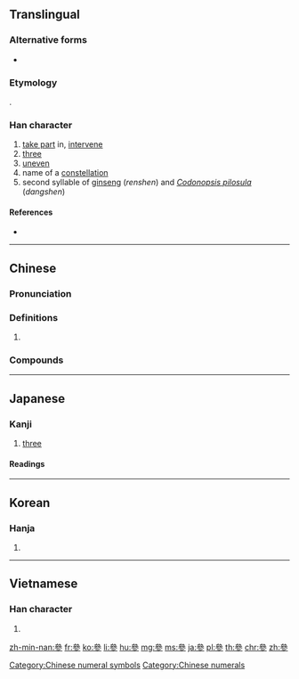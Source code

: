{{character info/new}}
{{also|参|蔘|叄}}
==Translingual==
{{ja-forms|[[参]]|[[参]]|參}}
===Alternative forms===
* {{l|mul|曑}}

===Etymology===
{{Han etyl}}
{{Han simp|曑|f=晶|t=厽}}.

===Han character===
{{Han char|rn=28|rad=厶|as=09|sn=11|four=23202|canj=IIIH|ids=⿱𠫯彡}}

# [[take part]] in, [[intervene]]
# [[three]]
# [[uneven]]
# name of a [[constellation]]
# second syllable of [[ginseng]] (''renshen'') and ''[[Codonopsis pilosula]]'' (''dangshen'')

====References====
* {{Han ref|kx=0164.280|dkj=03098|dj=0372.280|hdz=10387.230|uh=53C3|ud=21443|bh=B0D1|bd=45265}}

[[Category:Chinese numeral symbols]]
[[Category:Chinese numerals]]

----

==Chinese==
{{zh-forms|s=参|alt=叄,㕘,叅}}

===Pronunciation===
{{zh-pron
|m=shēn,cān,cēn,sān
|c=sam1,caam1,cam1,saam1
|mn=chham/saⁿ/sim/song
|mc=y
|oc=y
|ma=
|cat=v,num,a,n
}}

===Definitions===
{{zh-hanzi}}

# {{rfdef|lang=zh}}

===Compounds===
{{zh-der|人參|土人參|西洋參|洋參|白肉洋參|紅肉洋參|泡參|高麗參|黨參|明黨參|防黨參|苦參|玄參|丹參|拳參|海參|刺參|盤龍參|竹節參|元參|地參|毒參|沙參|南沙參|北沙參|太子參|孩兒參|五指山參|參加|參展|參辰日月|參堂|參考|人參果|參差不齊|動如參商|參假|參前落後|功過參半|憂喜參半|參靈|參雜|參校|參戰|參差|參訂|參伍|參觀|參軍|參商|參孫|內參|參贊|參透|參考書|利弊參半|參辰|參湯|卯酉參辰|參政權|同參|形名參同|參錯|免參|參知政事|參驗|參看|參拜|參與|參革|參酌|參話頭|參破|參同契|參度|土參|參選|公眾參與|參請|參天|參場|參劾|喝參|參頭|參預|參辰卯酉|參賽|參議院|參議會|參議|參譚|參謁|參見|參禪|參照|參朝|參政|參悟|參半|參佐|參本|參閱|參將|參事|參謀|參數|參綜|日月參辰|早參|晨參暮省|拔地參天|月落參橫|海參崴|斗轉參橫|晚參|朝參暮禮|疑信參半|略無參商|打參|玉參差|曾參殺人|毀譽參半|暮禮晨參|晨參暮禮|捫參歷井|放參|飽參|筆參造化|魚頭參政|血參|說參請|違紀參選|聯合參謀}}

----

==Japanese==

===Kanji===
{{ja-kanji|grade=|rs=厶09|style=ky|shin=参}}

# [[three]]

====Readings====
{{ja-readings
|goon=[[さん]] (san), [[しん]] (shin), [[そん]] (son)
|kanon=[[さん]] (san), [[しん]] (shin)
|kun=[[まいる]] ([[参る]], mairu)
}}

----

==Korean==

===Hanja===
{{ko-hanja|hangeul=[[참]], [[삼]]|rv=cham, sam|mr=ch'am, sam|y=cham, sam}}

# {{defn|lang=ko|sort=厶09}}

----

==Vietnamese==

===Han character===
{{vi-hantu|[[tham]], [[sâm]]|rs=厶09}}

# {{defn|lang=vi|sort=厶09}}

[[zh-min-nan:參]]
[[fr:參]]
[[ko:參]]
[[li:參]]
[[hu:參]]
[[mg:參]]
[[ms:參]]
[[ja:參]]
[[pl:參]]
[[th:參]]
[[chr:參]]
[[zh:參]]